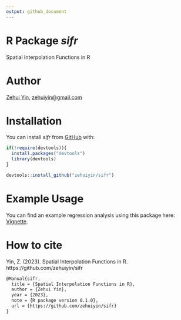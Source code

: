 ```yaml
---
output: github_document
---
```


# R Package *sifr*

Spatial Interpolation Functions in R

# Author

[Zehui Yin](https://zehuiyin.github.io/), [zehuiyin@gmail.com](mailto:zehuiyin@gmail.com)

# Installation

You can install *sifr* from [GitHub](https://github.com/) with:

``` r
if(!require(devtools)){
  install.packages("devtools")
  library(devtools)
}

devtools::install_github("zehuiyin/sifr")
```

# Example Usage

You can find an example regression analysis using this package here: [Vignette](https://zehuiyin.github.io/sifr/).

# How to cite

Yin, Z. (2023). Spatial Interpolation Functions in R. https://github.com/zehuiyin/sifr

``` latex
@Manual{sifr,
  title = {Spatial Interpolation Functions in R},
  author = {Zehui Yin},
  year = {2023},
  note = {R package version 0.1.0},
  url = {https://github.com/zehuiyin/sifr}
}
```
